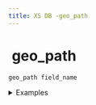 ```yaml
---
title: XS DB -geo_path
---
```


# <img src="../assets/docuBadge (11).png" alt="" data-size="line" /> geo\_path <a href="#xs-geo_path" id="xs-geo_path"></a>

`geo_path field_name`

<details>

<summary>Examples</summary>

```javascript
geo_path route        // A path field for route tracking
geo_path trail       // A path field for hiking trails
geo_path boundary    // A path field for boundary lines
```

</details>
